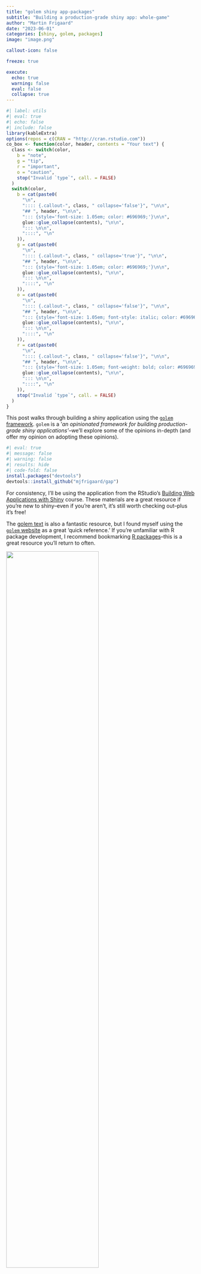 ```yaml
---
title: "golem shiny app-packages"
subtitle: "Building a production-grade shiny app: whole-game"
author: "Martin Frigaard"
date: "2023-06-01"
categories: [shiny, golem, packages]
image: "image.png"

callout-icon: false

freeze: true

execute:
  echo: true
  warning: false
  eval: false
  collapse: true
---
```


```r
#| label: utils
#| eval: true 
#| echo: false 
#| include: false
library(kableExtra)
options(repos = c(CRAN = "http://cran.rstudio.com"))
co_box <- function(color, header, contents = "Your text") {
  class <- switch(color,
    b = "note",
    g = "tip",
    r = "important",
    o = "caution",
    stop("Invalid `type`", call. = FALSE)
  )
  switch(color,
    b = cat(paste0(
      "\n",
      ":::: {.callout-", class, " collapse='false'}", "\n\n",
      "## ", header, "\n\n",
      "::: {style='font-size: 1.05em; color: #696969;'}\n\n",
      glue::glue_collapse(contents), "\n\n",
      "::: \n\n",
      "::::", "\n"
    )),
    g = cat(paste0(
      "\n",
      ":::: {.callout-", class, " collapse='true'}", "\n\n",
      "## ", header, "\n\n",
      "::: {style='font-size: 1.05em; color: #696969;'}\n\n",
      glue::glue_collapse(contents), "\n\n",
      "::: \n\n",
      "::::", "\n"
    )),
    o = cat(paste0(
      "\n",
      ":::: {.callout-", class, " collapse='false'}", "\n\n",
      "## ", header, "\n\n",
      "::: {style='font-size: 1.05em; font-style: italic; color: #696969;'}\n\n",
      glue::glue_collapse(contents), "\n\n",
      "::: \n\n",
      "::::", "\n"
    )),
    r = cat(paste0(
      "\n",
      ":::: {.callout-", class, " collapse='false'}", "\n\n",
      "## ", header, "\n\n",
      "::: {style='font-size: 1.05em; font-weight: bold; color: #696969;'}\n\n",
      glue::glue_collapse(contents), "\n\n",
      "::: \n\n",
      "::::", "\n"
    )),
    stop("Invalid `type`", call. = FALSE)
  )
}
```


This post walks through building a shiny application using the  [`golem` framework](https://thinkr-open.github.io/golem/). `golem` is a '*an opinionated framework for building production-grade shiny applications'*--we'll explore some of the opinions in-depth (and offer my opinion on adopting these opinions).

```r
#| eval: true 
#| message: false 
#| warning: false 
#| results: hide
#| code-fold: false
install.packages("devtools")
devtools::install_github("mjfrigaard/gap")
```

For consistency, I'll be using the application from the RStudio's [Building Web Applications with Shiny](https://rstudio-education.github.io/shiny-course/) course. These materials are a great resource if you're new to shiny--even if you're aren't, it's still worth checking out--plus it's free!

The [golem text](https://engineering-shiny.org/) is also a fantastic resource, but I found myself using the [`golem` website](https://thinkr-open.github.io/golem/) as a great 'quick reference.' If you're unfamiliar with R package development, I recommend bookmarking [R packages](https://r-pkgs.org/)--this is a great resource you'll return to often. 

::: {.column-margin}
![](image.png){width=70%}
:::

## Outline

I've organized the app-package development process into three areas: **Start**, **Build**, and **Use**. 

  -   **Start** covers the required steps launch your `golem` project in the console and IDE, some standard R package files, and any additional setup considerations.

  -   **Build** covers the app-package development process, which includes writing and storing code, data, external resources (like CSS or JavaScript), testing, etc. 

  -   **Use** shows how to launch a `golem` application locally (i.e., within the RStudio (Posit) IDE), common workflow tips, and anything I found confusing while building the application.

## Start

<!-- ## [`gap`]{style="font-size: 1.55em"} -->

To create a new `golem` app from the console, enter the following:

```r
#| label: golem_console
#| eval: false
#| code-fold: false
install.packages("golem")
library(golem)
golem::create_golem(path = "gap")
```

If you're creating a `golem` app using the **New Project Wizard**, the following defaults are available:

::: {#fig-golem-setup .column}
![IDE wizard `golem` setup](golem-setup.png){width="80%" fig-align="center"}

Creating a new `golem` shiny app
:::

I recommend using `golem` comments (they're helpful and don't change how the application code runs). When the new project opens, the initial folder structure for your new `golem` application is below:

```bash
#| eval: false
#| label: golem_tree_initial
#| code-fold: show
#| code-summary: 'show/hide golem folder structure'
app-name/
  ├── DESCRIPTION
  ├── NAMESPACE
  ├── R
  │   ├── app_config.R
  │   ├── app_server.R
  │   ├── app_ui.R
  │   └── run_app.R
  ├── dev
  │   ├── 01_start.R
  │   ├── 02_dev.R
  │   ├── 03_deploy.R
  │   └── run_dev.R
  ├── [app-name].Rproj
  ├── inst
  │   ├── app
  │   │   └── www
  │   │       └── favicon.ico
  │   └── golem-config.yml
  └── man
      └── run_app.Rd
  
  7 directories, 14 files
```

### [`dev/`]{style="font-size: 1.20em"} scripts

New `golem` apps automatically open the `01_start.R` script. This is the first of three developments scripts in the `dev/` folder: 

![golem `dev/` scripts](gap_dev_scripts.png){fig-align="center" width="55%"}


The `dev/` folder initially contains three .R scripts which serve as a 'guided tour' of `golem` framework (`01_start.R`, `02_dev.R`, and `03_deploy.R`). The `run_dev.R` is for running a development version of your app (more on this later).

```r
#| label: goelm_pkg_dev
#| eval: true
#| echo: false
#| results: asis
co_box(color = "g", "`golem` development scripts", contents = "
If you're familiar with R application development, you should recognize most of the items in the `dev/` scripts. I recommend going through these scripts even if you're an experienced R package developer--you can think of these as a 'shiny app-package development checklist.'
  ")
```

### [`Fill the DESCRIPTION`]{style="font-size: 1.20em"}

There are three files in a new golem app-package--`NAMESPACE`, `DESCRIPTION`, and `[app name].Rproj`. `dev/01_start.R` starts by building the  `DESCRIPTION` file with [`golem::fill_desc()`](https://thinkr-open.github.io/golem/reference/fill_desc.html)

::: {.column-margin}
![golem `DESCRIPTION`](gap_desc.png){width="70%"}


:::

`fill_desc()` is from the [`desc` package](https://r-lib.github.io/desc/), and the sections are entered in a `key = "value"` format

-   Example `DESCRIPTION` file contents:

    ```r
    #| echo: true
    #| code-fold: false
    #| eval: false
    golem::fill_desc(
      pkg_name = "gap",
      pkg_title = "An example goelm app",
      pkg_description = "A working example of the golem package.",
      author_first_name = "Martin",
      author_last_name = "Frigaard",
      author_email = "mjfrigaard@pm.me",
      repo_url = NULL # The URL of the GitHub Repo (optional)
    )
    ```
    
    ```bash
    #| eval: false
    #| echo: true
    #| code-fold: true
    #| code-summary: 'show/hide output from golem::fill_desc()'
    ✔ Setting `golem_version` to 0.0.0.9000
    ✔ Setting `golem_name` to gap
    ✔ DESCRIPTION file modified
    ```

    
```r
#| label: golem_amending_desc
#| eval: true
#| echo: false
#| results: asis
co_box(color = "g", "*Amending the `DESCRIPTION`", contents = "
In `dev/02_dev.R`, the `attachment::att_amend_desc()` will '*Amend `DESCRIPTION` with dependencies read from package code parsing*'. If `attachment` is not installed, use  `install.package('attachment')`
  ")
```

### [`Set {golem} options`]{style="font-size: 1.20em"}

::: {.column-margin}
![golem config file](golem_config_yml.png){width="100%"}

:::

The `golem::set_golem_options()` wraps a collection of `golem`'s 'opinionated' application development and configuration options. 

```r
#| eval: false
#| echo: true
#| code-fold: false
golem::set_golem_options()
```

```bash
#| eval: false
#| echo: true 
#| code-fold: true
#| code-summary: 'show/hide output from golem::set_golem_optionss()'
── Setting {golem} options in `golem-config.yml` ────────────────────────────────────────────────────────────────────
✔ Setting `golem_name` to gap
✔ Setting `golem_wd` to golem::pkg_path()
You can change golem working directory with set_golem_wd('path/to/wd')
✔ Setting `golem_version` to 0.0.0.9000
✔ Setting `app_prod` to FALSE
── Setting {usethis} project as `golem_wd` ──────────────────────────────────────────────────────────────────────────
✔ Setting active project to '/projects/dev/gap'
```

`set_golem_options()` is a wrapper for a collection of `golem` option functions (I've included each function and a brief description of their behavior below):

```r
#| eval: false
#| echo: true
#| code-fold: show  
#| code-summary: 'show/hide golem options'
golem::set_golem_options(
  golem_name = golem::pkg_name(), # name of the app-package in DESCRIPTION
  golem_version = golem::pkg_version(), # version in DESCRIPTION
  golem_wd = golem::pkg_path(), # package root when starting a golem
  app_prod = FALSE, # production mode?
  talkative = TRUE, # Should the messages be printed to the console?
  config_file = golem::get_current_config(golem_wd) # golem-config.yml location
)
```

The new config file is located in the `inst/` folder.

<!--

    ```bash
    #| eval: false
    #| echo: true
    inst
    ├── app
    │   └── www
    │       └── favicon.ico
    └── golem-config.yml
    
    3 directories, 2 files
    ```
    
-->

```r
#| label: set_golem_options
#| eval: true
#| echo: false
#| results: asis
co_box(color = "g", "`golem` options", contents = "
To fully understand the `golem` framework, I recommended running this function. The great thing about `golem`'s options is you don't have to adopt all of them to have a production-quality app!
  ")
```

### [`Install` `required` `dev` `dependencies`]{style="font-size: 1.20em"}

The `golem::install_dev_deps()` function makes sure the following packages are installed (I've grouped them into categories): 


::: {layout-ncol=2}
##### Development 

-   [`devtools`](https://devtools.r-lib.org/) (loading, documenting, installing package)   
    -   [`pkgload`](https://pkgload.r-lib.org/) (i.e., `devtools::load_all()`)

-   [`usethis`](https://usethis.r-lib.org/) (create package files)

-   [`roxygen2`](https://roxygen2.r-lib.org/) (document package functions and objects)

-   [`pkgbuild`](https://pkgbuild.r-lib.org/) (create a `.tar.gz` file)

##### Documentation & testing

-   [`attachment`](https://thinkr-open.github.io/attachment/) (deal with package dependencies)

-   [`desc`](https://desc.r-lib.org/) (Parse `DESCRIPTION` files)

-   [`testthat`](https://testthat.r-lib.org/) (unit testing your code)

:::

::: {layout-ncol=3}
##### Internals

-   [`rstudioapi`](https://rstudio.github.io/rstudioapi/)  (interacting with RStudio IDE)

-   [`processx`](https://processx.r-lib.org/) (execute and control subprocesses from R)

##### Files & paths  

-   [`here`](https://here.r-lib.org/)  (file/folder path management)

-   [`fs`](https://fs.r-lib.org/)  (file/folder path management)

##### Deploy

-   [`dockerfiler`](https://github.com/ThinkR-open/dockerfiler) (deploying apps with docker) 

-   [`rsconnect`](https://rstudio.github.io/rsconnect/) (deploy shiny apps with RSConnect) 

:::

```r
#| eval: false
#| echo: true
#| code-fold: false
golem::install_dev_deps()
```

Below is an example with `dockerfiler`:

```bash
#| eval: false
#| echo: true 
#| code-fold: true
#| code-summary: 'show/hide output from golem::install_dev_deps()'
ℹ The package "dockerfiler" is required.
✖ Would you like to install it?

1: Yes
2: No

Selection: 1
✔ Updated metadata database: 5.32 MB in 12 files.                         
✔ Updating metadata database ... done                                     
                                                                            
→ Will install 1 package.
→ Will download 1 CRAN package (104.29 kB).
+ dockerfiler   0.2.1  ⬇ (104.29 kB)
ℹ Getting 1 pkg (104.29 kB)
✔ Got dockerfiler 0.2.1 (x86_64-apple-darwin17.0) (104.29 kB)             
✔ Downloaded 1 package (104.29 kB)in 1.1s                                 
✔ Installed dockerfiler 0.2.1  (54ms)                                    
✔ 1 pkg + 40 deps: kept 40, added 1, dld 1 (104.29 kB) [20.2s]  
```

```r
#| label: set_golem_devops
#| eval: true
#| echo: false
#| results: asis
co_box(color = "g", "Using `golem` devops", contents = "
I recommend using `golem`'s options here--it's efficient and let's you know if a particular package isn't installed: 
  ")
```

### [`Create Common Files`]{style="font-size: 1.20em"}

The 'Create Common Files' section of `dev/01_start.R` contains many of the functions and files covered in the ['Whole Game' section of R packages](https://r-pkgs.org/whole-game.html):

-   **LICENSE**

    ```r
    #| eval: false
    #| echo: true 
    #| code-fold: false
    usethis::use_mit_license("Golem User")
    ```
  
    ```bash
    #| eval: false
    #| echo: true 
    #| code-fold: false
    ✔ Adding 'MIT + file LICENSE' to License
    ✔ Writing 'LICENSE'
    ✔ Writing 'LICENSE.md'
    ✔ Adding '^LICENSE\\.md$' to '.Rbuildignore'
    ```
  
::: {.column-margin}
![golem `LICENSE` file](gap_license.png){width="100%" fig-align="left"}

:::

<!--  -->

-   **README.Rmd**

    ```r
    #| eval: false
    #| echo: true 
    #| code-fold: false
    usethis::use_readme_rmd()
    ```
  
    ```bash
    #| eval: false
    #| echo: true 
    #| code-fold: false
    ✔ Writing 'README.Rmd'
    ✔ Adding '^README\\.Rmd$' to '.Rbuildignore'
    • Update 'README.Rmd' to include installation instructions.
    ```
    
    - The **README.md** is built with `devtools::build_readme()`
    
        ```r
        devtools::build_readme()
        ```
        
        ```bash
        ℹ Installing gap in temporary library
        ℹ Building /projects/dev/gap/README.Rmd
        ```
    
::: {.column-margin}

![golem README.Rmd file](gap_readme.png){width="100%" fig-align="left"}

:::
  
-   **CODE_OF_CONDUCT.md**

    ```r
    #| eval: false
    #| echo: true 
    #| code-fold: false
    usethis::use_code_of_conduct()
    ```
  
    ```bash
    #| eval: false
    #| echo: true 
    #| code-fold: false
    ✔ Writing 'CODE_OF_CONDUCT.md'
    ✔ Adding '^CODE_OF_CONDUCT\\.md$' to '.Rbuildignore'
    • You may also want to describe the code of conduct in your README:
      ## Code of Conduct
      
    Please note that the gap project is released with a [Contributor Code of
        Conduct](https://contributor-covenant.org/version/2/1/CODE_OF_CONDUCT.html).
    By contributing to this project, you agree to abide by its terms.
      [Copied to clipboard]
    ```
    
    - Paste of the code of conduct in the **README.md** is rebuild with `devtools::build_readme()`
    
        ```r
        devtools::build_readme()
        ```
        
        ```bash
        ℹ Installing gap in temporary library
        ℹ Building /projects/dev/gap/README.Rmd
        ```
        
::: {.column-margin}
![golem code of conduct file](gap_code_of_conduct.png){width="100%" fig-align="left"}

:::
  
-   **Lifecycle badge**

    ```r
    #| eval: false
    #| echo: true 
    #| code-fold: false
    usethis::use_lifecycle_badge("Experimental")
    ```
  
    ```bash
    #| eval: false
    #| echo: true 
    #| code-fold: false
    ✔ Adding Lifecycle: experimental badge to 'README.Rmd'
    • Re-knit 'README.Rmd' with `devtools::build_readme()`
    ```
    
    - Rebuild the **README.md** with `devtools::build_readme()`
    
        ``` r
        usethis::use_lifecycle_badge("Experimental")
        ```
    
        ```bash
        ℹ Installing gap in temporary library
        ℹ Building /projects/dev/gap/README.Rmd
        ```
        

::: {.column-margin}
![`golem` lifecycle badge](lifecycle_exp.png){width="100%"  fig-align="left"}

:::
  
-   **NEWS.md**

    ```r
    #| eval: false
    #| echo: true 
    #| code-fold: false
    usethis::use_news_md(open = FALSE)
    ```
  
    ```bash
    #| eval: false
    #| echo: true 
    #| code-fold: false
    ✔ Writing 'NEWS.md'
    ```
    
::: {.column-margin}
![golem `NEWS.md` file](gap_news.png){width="70%"  fig-align="left"}

:::
  
-   **Git**: `usethis::use_git()` will ask if you'd like to commit the files in your golem app to a repo of the same name:

    ```r
    #| eval: false
    #| echo: true 
    #| code-fold: false
    usethis::use_git()
    ```
  
    ```bash
    #| eval: false
    #| echo: true 
    #| code-fold: false
    ✔ Setting active project to '/projects/dev/gap'
    ✔ Initialising Git repo
    ✔ Adding '.Rproj.user', '.Rhistory', '.Rdata', '.httr-oauth',
      '.DS_Store', '.quarto' to '.gitignore'
    There are 16 uncommitted files:
    * '.gitignore'
    * '.here'
    * '.Rbuildignore'
    * 'CODE_OF_CONDUCT.md'
    * 'DESCRIPTION'
    * 'dev/'
    * 'gap.Rproj'
    * 'inst/'
    * 'LICENSE'
    * 'LICENSE.md'
    * ...
    Is it ok to commit them?
    
    1: Definitely
    2: Negative
    3: Not now
    
    Selection: 1
    ```
    
    -   To initialize the Git pane, you'll need to restart RStudio (in the next dialogue)
    
        ```bash
        ✔ Adding files
        ✔ Making a commit with message 'Initial commit'
        • A restart of RStudio is required to activate the Git pane
        Restart now?
        
        1: Absolutely
        2: Negative
        3: No
        Selection: 1
        ```

```r
#| label: usethis_golem_funs
#| eval: true
#| echo: false
#| results: asis
co_box(color = "g", "`golem`s common files", contents = "
Each of these files are important for an R package, so having them consolidated in `01_start.R` makes it easier to get up and running quickly. However, if you'd like to edit their contents before moving onto the next step (or you'd like information on a particular function/file), I recommend consulting [R packages](https://r-pkgs.org/whole-game.html) for this section
  ")
```

### [`Init` `Testing` `Infrastructure`]{style="font-size: 1.20em"}

`golem::use_recommended_tests()` with set up the `testthat` architecture for unit tests. 

```r
#| eval: false
#| echo: true
#| code-fold: false
golem::use_recommended_tests()
```

::: {.column-margin}
![golem test files](gap_tests.png){width="100%"}

:::

```bash
#| eval: false
#| echo: true 
#| code-fold: false
✔ Setting active project to '/projects/dev/gap'
✔ Adding 'testthat' to Suggests field in DESCRIPTION
✔ Adding '3' to Config/testthat/edition
✔ Creating 'tests/testthat/'
✔ Writing 'tests/testthat.R'
• Call `use_test()` to initialize a basic test file and open it for editing
```

It also adds a few words to the `WORDLIST` file in the `inst` folder:

```bash
#| eval: false
#| echo: true 
#| code-fold: false
✔ Adding 'spelling' to Suggests field in DESCRIPTION
✔ Adding 'en-US' to Language
The following words will be added to the wordlist:
 - Lifecycle
 - goelm
 - golem
Are you sure you want to update the wordlist?
1: Yes
2: No

Selection: 1
Added 3 and removed 0 words in /projects/dev/gap/inst/WORDLIST
Updated /projects/dev/gap/tests/spelling.R
• Run `devtools::check()` to trigger spell check
✔ Tests added
```


`golem::use_recommended_tests()` also provides some examples for testing the UI, server, and other `golem` functions:

```r
#| eval: false
#| echo: true 
#| code-fold: true
#| code-summary: 'show/hide unit tests in test-golem-recommended.R'
test_that("app ui", {
  ui <- app_ui()
  golem::expect_shinytaglist(ui)
  # Check that formals have not been removed
  fmls <- formals(app_ui)
  for (i in c("request")) {
    expect_true(i %in% names(fmls))
  }
})

test_that("app server", {
  server <- app_server
  expect_type(server, "closure")
  # Check that formals have not been removed
  fmls <- formals(app_server)
  for (i in c("input", "output", "session")) {
    expect_true(i %in% names(fmls))
  }
})

test_that(
  "app_sys works",
  {
    expect_true(
      app_sys("golem-config.yml") != ""
    )
  }
)

test_that(
  "golem-config works",
  {
    config_file <- app_sys("golem-config.yml")
    skip_if(config_file == "")

    expect_true(
      get_golem_config(
        "app_prod",
        config = "production",
        file = config_file
      )
    )
    expect_false(
      get_golem_config(
        "app_prod",
        config = "dev",
        file = config_file
      )
    )
  }
)

# Configure this test to fit your need.
# testServer() function makes it possible to test code in server functions and modules, without needing to run the full Shiny application
testServer(app_server, {

  # Set and test an input
  session$setInputs(x = 2)
  expect_equal(input$x, 2)

  # Example of tests you can do on the server:
  # - Checking reactiveValues
  # expect_equal(r$lg, 'EN')
  # - Checking output
  # expect_equal(output$txt, "Text")
})

# Configure this test to fit your need
test_that(
  "app launches",
  {
    golem::expect_running(sleep = 5)
  }
)
```

These tests pass right out of the box, and they give a little 'sneak preview' of  how the `golem` framework works. 

```bash
#| eval: false
#| echo: true 
#| code-fold: show
#| code-summary: 'show/hide results from unit tests in test-golem-recommended.R'
==> Testing R file using 'testthat'

ℹ Loading gap
[ FAIL 0 | WARN 0 | SKIP 0 | PASS 9 ]
Loading required package: shiny
[ FAIL 0 | WARN 0 | SKIP 1 | PASS 10 ]

── Skipped tests (1) ─────────
• interactive() is not TRUE
  (1):
  test-golem-recommended.R:72:5


Test complete
```


```r
#| label: golem_tests
#| eval: true
#| echo: false
#| results: asis
co_box(color = "g", "`golem` recommended tests", contents = "
I love this feature of golem apps! in a single function I have the folders required for unit testing, words added to the WORDLIST (which I almost never remember to do), and an example test with shiny's [`testServer()`](https://shiny.posit.co/r/reference/shiny/1.7.0/testserver) function. 
  ")
```




### [`Favicon`]{style="font-size: 1.20em"}

A [favicon](https://en.wikipedia.org/wiki/Favicon) is a the little image that shows up on your browser tab or address bar. `golem` has a default favicon in the `inst/app/` folder: 

::: {.column-margin}

![golem favicon file](favicon.ico){width="10%"}

:::

```bash
#| eval: false
#| echo: true
#| code-fold: false
inst/
  └── app
       └── www
            └── favicon.ico


3 directories, 1 file
```

The `inst/` folder serves a specific purpose in golem apps (and R packages), which I'll cover more below. For our purpose, the  `golem::use_favicon()` function can use the existing image:

```r
#| eval: false
#| echo: true
#| code-fold: false
golem::use_favicon(path = "inst/app/www/favicon.ico")
```

The output introduces another common `golem` function: `golem_add_external_resources()`

```bash
#| eval: false
#| echo: true
#| code-fold: false
✔ favicon.ico created at 
/projects/gap/inst/app/www/favicon.ico
Favicon is automatically linked in app_ui via `golem_add_external_resources()`
```

This function is used to add external resources to your application (and will come up often during development). 


### [`Add helper functions`]{style="font-size: 1.20em"}

Most applications will have two types of code--`shiny` functions for running your application (app functions), and functions that do everything else (or utility functions). The `golem` further distinguished utility functions into two types: *"small functions that are reused throughout the app"* (with a `utils_` prefix), and *"larger functions, which are more central to the application"* (with a `fct_` prefix). 

These descriptions [from the text](https://engineering-shiny.org/build-app-golem.html?functions#submodules-and-utility-functions) are helpful for distinguishing between the two:

> **`utils_` functions:** "*...the `hexmake` app has two of these files, `R/utils_ui.R` and `R/utils_server.R`, in which you will find small functions that are reused throughout the app.*"

> **`fct_` functions:**  "*...in `hexmake`, you will find `R/fct_mongo.R`, which is used to handle all the things related to connecting and interacting with the Mongodb database.*"

#### [`use_utils_ui()`]{style="font-size: 1.15em"}

The `golem::use_utils_ui()` function will add a collection of utility functions for the UI. Including `with_test = TRUE` will add a test for these functions.  

::: {.column-margin}
![golem UI utility functions & tests](use_utils_ui.png){width="90%"}

:::

```r
#| eval: false
#| echo: true
#| code-fold: false
golem::use_utils_ui(with_test = TRUE)
```

```bash
#| eval: false
#| echo: true
#| code-fold: false
✔ File created at /projects/gap/R/golem_utils_ui.R
✔ Utils UI added
✔ File created at /projects/gap/tests/testthat/test-golem_utils_ui.R
✔ Tests on utils_server added
```


#### [`use_utils_server()`]{style="font-size: 1.15em"}

`golem` also includes a set of functions for the application server (or server modules), `golem::use_utils_server()`. The `with_test = TRUE` will also add a test to the `tests/testthat/` folder:

```r
#| eval: false
#| echo: true
#| code-fold: false
golem::use_utils_server(with_test = TRUE)
```

```bash
#| eval: false
#| echo: true
#| code-fold: false
✔ File created at /projects/gap/R/golem_utils_server.R
✔ Utils server added
✔ File created at /projects/gap/tests/testthat/test-golem_utils_server.R
✔ Tests on utils_server added
```

::: {.column-margin}
![golem server utility functions & tests](use_utils_server.png){width="90%"}

:::

```r
#| label: golem_utility_functions
#| eval: true
#| echo: false
#| results: asis
co_box(color = "g", "`golem` utility functions", contents = "
I consider these functions optional, but the examples in each file have a broad enough application that you'll probably discover something helpful for your `golem` application. The `with_test` argument also provides more examples of unit tests for your application functions, so you're likely to find something useful! 
  ")
```

This is the final function in the `dev/01_start.R` file. In the next `golem` dev script (`dev/02_dev.R`), I'll cover development of your `golem` application. 

## Build


The `dev/02_dev.R` file is appropriately titled, '`Engineering`', and unlike the functions in the first script, these functions will be used repeatedly for creating files in the `R/` and `inst/` folders.

### App files

Let's start by examining the [contents of the `R/` folder](https://engineering-shiny.org/golem.html#r) in our new `golem` application:

::: {.column-margin}
![golem application files](app_files.png){width="90%"}

:::

```bash
#| eval: false 
#| echo: true 
#| code-fold: false
R/
├── app_config.R
├── app_server.R
├── app_ui.R
└── run_app.R

1 directory, 4 files
```
    
`golem` applications structure shiny apps into three files: `R/app_ui.R`, `R/app_server.R`, and `R/run_app.R`.

-   The `R/app_ui.R` and `R/app_server.R` scripts are `golem`'s version of `ui.R` and `server.R`

-   `R/run_app.R` is a standalone app function, and 

-   `R/app_config.R` is used to set/get `golem` configuration settings (which we will cover more below).  

#### [`app_ui.R`]{style="font-size: 1.30em"}

`app_ui.R` wraps the UI functions in `shiny::tagList()` (you'll see this function in shiny UI module functions, too).

```r
#| eval: false
#| code-fold: show
#| code-summary: 'show/hide app_ui()'
app_ui <- function(request) {
  tagList(
    # Leave this function for adding external resources
    golem_add_external_resources(),
    # Your application UI logic
    fluidPage(
      h1("gap")
    )
  )
}
```

`app_ui()` also contains a call to `golem_add_external_resources()`, which we used above to add the favicon image.  

```r
#| eval: false
#| code-fold: show
#| code-summary: 'show/hide golem_add_external_resources()'
golem_add_external_resources <- function() {
  add_resource_path(
    "www",
    app_sys("app/www")
  )

  tags$head(
    favicon(),
    bundle_resources(
      path = app_sys("app/www"),
      app_title = "gap"
    )
    # Add here other external resources
    # for example, you can add shinyalert::useShinyalert()
  )
}
```

#### [`app_server.R`]{style="font-size: 1.30em"}

The contents of `app_server.R` file looks similar to a standard shiny server function: 

```r
#| code-fold: show
#| code-summary: 'show/hide app_server()'
app_server <- function(input, output, session) {
  # Your application server logic
}
```

#### [`app_config.R`]{style="font-size: 1.30em"}

The `app_config.R` file contains the "*internal mechanics for `golem`, notably for referring to values in the `inst/` folder, and to get values from the `config` file in the `inst/` folder*". Two functions drive the internal mechanics of your `golem` app: `app_sys()` and  `get_golem_config()`

-   `app_sys()` is a wrapper around the `system.file()` function, and it's used to *"quickly refer to the files inside the `inst/` folder"*

```r
#| code-fold: show
#| code-summary: 'show/hide app_sys()'
app_sys <- function(...) {
  system.file(..., package = "gap")
}
```

-   `get_golem_config()` is where you'll set `golem` configuration options (covered [here in the text](https://engineering-shiny.org/golem.html#manipulating-golem-config.yml)).

```r
#| code-fold: show
#| code-summary: 'show/hide get_golem_config()'
get_golem_config <- function(
  value,
  config = Sys.getenv(
    "GOLEM_CONFIG_ACTIVE",
    Sys.getenv(
      "R_CONFIG_ACTIVE",
      "default"
    )
  ),
  use_parent = TRUE,
  # Modify this if your config file is somewhere else
  file = app_sys("golem-config.yml")
) {
  config::get(
    value = value,
    config = config,
    file = file,
    use_parent = use_parent
  )
}
```

`get_golem_config()` reads the `inst/golem-config.yml` configuration file:

```bash
#| eval: false
#| code-fold: false
default:
  golem_name: gap
  golem_version: 0.0.0.9000
  app_prod: no
production:
  app_prod: yes
dev:
  golem_wd: !expr here::here()
```
    
[`golem-config.yml`](https://engineering-shiny.org/golem.html#manipulating-golem-config.yml) gives me access to the app version, name, and (development) working directory. This file is designed to add "*production-only elements*" and be "*shareable across `golem` projects*"

#### [`run_app.R`]{style="font-size: 1.30em"}
    
`run_app.R` is the exported function I'll use to run my `golem` app after loading/documenting/installing the package: 

```r
#| eval: false
#| code-fold: false
devtools::load_all(".")
```

```bash
#| eval: false
#| code-fold: false
ℹ Loading gap
```

```r
#| eval: false
#| code-fold: false
devtools::document()
```

```bash
#| eval: false
#| code-fold: false
ℹ Updating gap documentation
ℹ Loading gap

Restarting R session...
```

```r
#| eval: false
#| code-fold: false
library(gap)
gap::run_app()
```


```r
#| label: golem_R_functions
#| eval: true
#| echo: false
#| results: asis
co_box(color = "g", "`golem` app functions", contents = "
The great thing about `golem` applications is that despite having a somewhat overwhelming amount of code and options, most of these can be ignored until you need to use them. `R/app_config.R` is a great example of this. The `get_golem_config()` function is a powerful tool for deploying apps in production, but you can get started developing your application without diving into the details. 
  ")
```



<!--
 

### [`golem`]{style="font-size: 1.30em"} helper functions

### [`golem`]{style="font-size: 1.30em"} external resources

### [`golem`]{style="font-size: 1.30em"} internal datasets

### [`golem`]{style="font-size: 1.30em"} tests 

### [`golem`]{style="font-size: 1.30em"} documentation 

### [`golem`]{style="font-size: 1.30em"} code coverage

-->
    
### [`Dependencies`]{style="font-size: 1.20em"}

Dependency management is a necessary evil of package development. `shiny` has a large ecosystem of user-written add-on packages. To use the code from add-on packages in our application, we need a way to keep track of which function belongs to which package. 

::: {.column-margin}
![golem app dependencies](dependencies.png){width="100%"}

:::


**The `DESCRIPTION` file manages package-level dependencies.** The `Imports` field in the `DESCRIPTION` file specifies packages that my package uses, so the functions from these packages will be available for my package, but not for users (unless they use the `::` operator or load the package themselves).

**The `NAMESPACE` file manages function-level access.** The `NAMESPACE` file manages the functions that are *exported* from my package (i.e., functions available to users who install my package), and the functions my package *imports* from other packages.

The `golem` text describes the difference between these files in the following way, 

> "*The `DESCRIPTION` file dictates which packages have to be installed **when your application is installed***"
> 
> "*The `NAMESPACE` file describes how your app interacts with the R session at run time, i.e. **when your application is launched***"


The [`attachment` package](https://thinkr-open.github.io/attachment/) makes it easier to manage the dependencies in your `golem` application. It does this by looking through the files in your package to make sure everything is properly documented in the `NAMESPACE` and `DESCRIPTION` file (note that [these two files are not equivalent or connected](https://r-pkgs.org/dependencies-in-practice.html#confusion-about-imports)).

The `att_amend_desc()` function removes a lot of the tedium involved in dependency management:  

```r
#| eval: false
#| code-fold: false
attachment::att_amend_desc()
```

This function adds the appropriate parameters to `golem-config.yml` and sets up function documentation in the `DESCRIPTION` file

```bash
#| eval: false
#| code-fold: false
Saving attachment parameters to yaml config file
Updating [app-name] documentation
Setting `RoxygenNote` to "7.2.3"
```

It loads the contents of our package (i.e. `devtools::load_all()`) and writes the `NAMESPACE` file

```bash
#| eval: false
#| code-fold: false
ℹ Loading [app-name]
Writing NAMESPACE
```

It also writes the help files in the `man/` folder.

```bash
#| eval: false
#| code-fold: false
Writing run_app.Rd
```

```r
#| label: golem_depends
#| eval: true
#| echo: false
#| results: asis
co_box(color = "g", "`golem` app dependencies", contents = "
Managing the dependencies in your app is an essential part of getting your application to deploy in a production environment, and this is a very helpful addition to your package development workflow (whether you're building an app package or standard R package).  
  ")
```

### [`Add modules`]{style="font-size: 1.20em"} 

`golem` has functions for quickly creating modules and utility/helper functions in the `R/` folder. 

#### [`add_module()`]{style="font-size: 1.15em"} 

```r
#| eval: false
#| code-fold: false
golem::add_module(name = "name_of_module1", with_test = TRUE) 
golem::add_module(name = "name_of_module2", with_test = TRUE) 
```

### [`Add helper functions`]{style="font-size: 1.20em"} 

golem apps differentiates two types of helper functions: `uils_` and `fct_`. 

#### [`add_utils()`]{style="font-size: 1.10em"} 

> **`uils_` functions:** "*small functions that might be used several times in the application*" ... "*more 'topic centered', in the sense that they gather functions that relate to a specific feature of the application(+*"

```r
#| eval: false
#| code-fold: false
golem::add_utils("helpers", with_test = TRUE)
```

#### [`add_fct()`]{style="font-size: 1.10em"} 

> **`fct_` functions:** "*larger functions that are more central to the application*" ... "*more used as a place to put miscellaneous functions*"



```r
#| eval: false
#| code-fold: false
golem::add_fct("helpers", with_test = TRUE)
```
    
`with_test = TRUE` ensures these functions will also create test files in `tests/`
    
### [`External resources`]{style="font-size: 1.20em"}

`dev/02_dev.R` includes `golem` wrappers for including CSS, JavaScript, and SASS files to the `inst/app/www/` folder:

#### JavaScript files 

You can add JavaScript to your application using the [`golem::add_js_file("script")`](https://thinkr-open.github.io/golem/reference/add_files.html) and [`golem::add_js_handler("handlers")`](https://thinkr-open.github.io/golem/reference/add_files.html) functions. 

The golem text has an entire chapter dedicated to JavaScript which is worth reading (and I'll demonstrate an example with these functions below).

#### App styling 

You can add CSS or SASS styling to your application using the [`golem::add_css_file("custom")`](https://thinkr-open.github.io/golem/reference/add_files.html) and  [`golem::add_sass_file("custom")`](https://thinkr-open.github.io/golem/reference/add_files.html) functions, too.

### [`Add internal datasets`]{style="font-size: 1.10em"}

If you application uses data, you can add it to your application with the `usethis` functions (`use_data_raw()` or `use_data()`). I recommend reading the [data section](https://r-pkgs.org/data.html) of R packages (and [this section](https://r-pkgs.org/misc.html#sec-misc-inst) on adding data to `inst/extdata`).

#### [`use_data_raw()`]{style="font-size: 1.10em"}

The `data-raw/` folder is for *'data-creating script'* that was used to create the version of the data in your app-package. Newly created `.R` scripts in `use_data_raw()` will have a call to `use_data()`.

#### [`use_data()`]{style="font-size: 1.10em"}

The `data/` folder stores the data files created from the scripts in `data-raw/` (and any other data you need in your app-package). 

> "*store R objects and make them available to the user...in `data/`*"

#### [`inst/extdata`]{style="font-size: 1.10em"}

Any other data you'd like to make available to users of your package should be stored in `inst/extdata/`

> "*store data in some raw, non-R-specific form and make it available to the user...in `inst/extdata/`*"

### [`Tests`]{style="font-size: 1.20em"}

The `tests/` folder was created in `dev/01_start.R` with [`golem::use_recommended_tests()`](https://thinkr-open.github.io/golem/reference/use_recommended.html), which is a wrapper around `usethis::use_testthat()`

In `dev/02_dev.R`, the  [`golem::add_module()`](https://thinkr-open.github.io/golem/reference/add_module.html) and [`golem::add_utils()`/`golem::add_fct()`](https://thinkr-open.github.io/golem/reference/utils_files.html) functions also include a `with_test = TRUE` argument, which creates a test file in the `tests/` folder.

### [`Documentation`]{style="font-size: 1.20em"}

R package vignettes contain high-level, user-friendly explanations of the package. These R Markdown files includes narrative text and code that describe purpose, functions, data, and other contents of the package. 

For `shiny` app-packages, the following types of documentation might be included in the vignettes:

:::: {layout-ncol=2}

### 

:::{style="font-size: 0.85em"}

1. Introduction to the package   

2. Installation guide

3. Usage examples

4. Description of the application and modules

5. Application workflow

6. Data preparation

:::

### 

:::{style="font-size: 0.85em"}

7. Troubleshooting

8. FAQs

9. Advanced usage

10. Details on functions and datasets

11. References and Contact information

:::

::::

To create a new vignette, run `usethis::use_vignette("NAME OF VIGNETTE")`:

```r
#| eval: false
#| code-fold: false
usethis::use_vignette("gap")
```

```bash
#| eval: false
#| code-fold: false
✔ Setting active project to '/Users/mjfrigaard/projects/dev/gap'
✔ Adding 'knitr' to Suggests field in DESCRIPTION
✔ Adding 'rmarkdown' to Suggests field in DESCRIPTION
✔ Adding 'knitr' to VignetteBuilder
✔ Adding 'inst/doc' to '.gitignore'
✔ Creating 'vignettes/'
✔ Adding '*.html', '*.R' to 'vignettes/.gitignore'
✔ Writing 'vignettes/gap.Rmd'
• Modify 'vignettes/gap.Rmd'
```

The vignette file opens with the title matching the argument passed to `use_vignette()`. You can build the vignettes in your package using:


```r
#| eval: false
#| code-fold: false
devtools::build_vignettes()
```


```r
#| label: golem_R_documentation
#| eval: true
#| echo: false
#| results: asis
co_box(color = "g", "`golem` package vignettes", contents = "
As described in ['Rmd, Vignettes, and documentation first'](https://engineering-shiny.org/building-ispum-app.html#rmd-vignettes-and-documentation-first), R markdown vignettes are a perfect sandbox for building and testing shiny apps. 
  
> 'the good news is that when checking a package, i.e. when running `check()` from `devtools` (Wickham, Hester, and Chang 2020) or `R CMD check`, the Vignettes are going to be built, and the process will fail if at least one of the Vignettes fails to render. That way, you can use the documentation of the back-end as an extra tool for doing unit testing!'
> 
> 'One radical approach to the 'Rmd first' philosophy is to write everything in an Rmd from the very beginning of your project: write the function code, their roxygen tags, their tests, etc., then move everything to the correct spot in the package infrastructure once you are happy with everything. And of course, when you need to add another feature to your app, open a new markdown and start the process of development and documentation again'
  ")
```

### [`Code Coverage`]{style="font-size: 1.20em"}

Test code coverage measures the extent to which the test cases cover the possible execution paths in the package codebase--its a way to ensure that the tests are robust enough to verify that the code behaves as expected.

There are two functions/methods used to calculate code coverage in your application: `usethis::use_coverage()` and `covrpage::covrpage()`.

#### [`usethis::use_coverage()`]{style="font-size: 1.10em"}

`use_coverage()` is part of the `usethis` package and can be run interactively during development: 

```r
#| eval: false
#| code-fold: false
usethis::use_coverage()
```

```verbatim
#| eval: false
#| code-fold: false
✔ Setting active project to '/projects/pkgs/apps/gap'
```


#### [`covrpage::covrpage()`]{style="font-size: 1.10em"}

Install `covrpage` using the following: 

```r
#| eval: false
#| code-fold: false
# install.packages("remotes")
# remotes::install_github('yonicd/covrpage', 
#   force = TRUE, quiet = TRUE)
library(covrpage)
```

To use `covrpage`, run the following: 

```r
#| eval: false
#| code-fold: false
covrpage::covrpage()
```



### [`CI`]{style="font-size: 1.20em"}




## Use 

### Writing code

New modules and utility functions can be created with [`golem::add_module()`](https://thinkr-open.github.io/golem/reference/add_module.html) or [`golem::add_utils()`/`golem::add_fct()`](https://thinkr-open.github.io/golem/reference/file_creation.html)

-   These functions are added to the `R/` folder and include [`@noRd`](https://style.tidyverse.org/documentation.html#internal-functions) by default (which must be removed create the `.Rd` files in the `man/` folder)

    ::: {style="font-size: 0.80em;"}
    ```r
    #| label: template-modules
    #| code-fold: false
    # UI module template -------------------
    #' test UI Function
    #'
    #' @description A shiny Module.
    #'
    #' @param id,input,output,session Internal parameters for {shiny}.
    #'
    #' @noRd
    #'
    #' @importFrom shiny NS tagList
    # server module template ---------------
    #' test Server Functions
    #'
    #' @noRd
    ```
    :::

-   UI module functions end with a `_ui` suffix:

    ::: {style="font-size: 0.80em; ; color: #696969;"}
    *Click on Code to view code in `R/mod_plot.R`*
    :::

    ::: {style="font-size: 0.80em;"}
    ```r
    #| label: mod_plot-ui
    #| code-fold: false
    #' plot UI Function
    #'
    #' @param id
    #'
    #' @return shiny UI module
    #' @export mod_plot_ui
    #'
    #' @importFrom shiny NS tagList tags
    #' @importFrom shiny plotOutput verbatimTextOutput
    mod_plot_ui <- function(id) {
      ns <- shiny::NS(id)
      shiny::tagList(
        shiny::tags$br(),
        shiny::tags$blockquote(
          shiny::tags$em(
            shiny::tags$h6(
              "The code for this application comes from the ",
              shiny::tags$a("Building web applications with Shiny",
                href = "https://rstudio-education.github.io/shiny-course/"
              ),
              "tutorial"
            )
          )
        ),
        shiny::plotOutput(outputId = ns("scatterplot"))
      )
    }
    ```
    :::

-   Server module functions end with a `_server` suffix:

    ::: {style="font-size: 0.80em; ; color: #696969;"}
    *Click on Code to view code in `R/mod_plot.R`*
    :::

    ::: {style="font-size: 0.80em;"}
    ```r
    #| label: mod_plot-server
    #| code-fold: true
    #' plot Server Functions
    #'
    #' @param id module id
    #' @param var_inputs inputs from mod_var_input
    #'
    #' @return shiny server module
    #' @export mod_plot_server
    #'
    #' @importFrom shiny NS moduleServer reactive
    #' @importFrom tools toTitleCase
    #' @importFrom shiny renderPlot
    #' @importFrom stringr str_replace_all
    #' @importFrom ggplot2 labs theme_minimal theme
    mod_plot_server <- function(id, var_inputs) {
      shiny::moduleServer(id, function(input, output, session) {
        movies <- gap::movies

        inputs <- shiny::reactive({
          plot_title <- tools::toTitleCase(var_inputs$plot_title())
          list(
            x = var_inputs$x(),
            y = var_inputs$y(),
            z = var_inputs$z(),
            alpha = var_inputs$alpha(),
            size = var_inputs$size(),
            plot_title = plot_title
          )
        })

        output$scatterplot <- shiny::renderPlot({
          plot <- point_plot(
            df = movies,
            x_var = inputs()$x,
            y_var = inputs()$y,
            col_var = inputs()$z,
            alpha_var = inputs()$alpha,
            size_var = inputs()$size
          )
          plot +
            ggplot2::labs(
              title = inputs()$plot_title,
              x = stringr::str_replace_all(tools::toTitleCase(inputs()$x), "_", " "),
              y = stringr::str_replace_all(tools::toTitleCase(inputs()$y), "_", " ")
            ) +
            ggplot2::theme_minimal() +
            ggplot2::theme(legend.position = "bottom")
        })
      })
    }

    ## To be copied in the UI
    # mod_plot_ui("plot_1")

    ## To be copied in the server
    # mod_plot_server("plot_1")

    ```
    :::

    -   See all of the modules I use in this application [here on GitHub examples](https://github.com/mjfrigaard/shiny-app-setups/blob/main/gap/R)\
    
```r
#| label: co_box_module_names
#| eval: true 
#| results: asis
#| echo: false
co_box(color = "b", 
  header = "Module names", 
  contents = "Including `mod` in the name of module scripts and functions makes it easier to separate them from other functions in my package namespace, if I'm using tab-completion, or if I'm searching for a particular file using `Ctrl` + `.`:

::: {#fig-go-to .column}
![](go-to-file.png){height='90%' width='90%' fig-align='center'}

**Go to File/Function** in RStudio
:::"
)
```

-   Include tests for new modules and functions using the `with_test = TRUE` argument

    ::: {style="font-size: 0.80em;"}
    ```bash
    #| label: tests-modules
    #| code-fold: false
    tests/testthat/
                ├── _snaps
                ├── test-golem-recommended.R
                ├── test-golem_utils_server.R
                ├── test-golem_utils_ui.R
                ├── test-mod_plot.R
                ├── test-mod_plot_utils_server.R
                └── test-mod_var_input.R

    2 directories, 6 files
    ```
    :::





### Adding resources

-   To include other files (like images), add the image file to `inst/app/www/`, then add the `www/` to the path (see example UI code below)

    ::: {style="font-size: 0.80em;"}
    ```r
    #| label: add-external-img-golem
    #| code-fold: false
    # add icon
    shiny::tags$img(src = "www/shiny.png")
    ```
    :::
    
-   If I wanted to include images in their own folder (like `images/`), I can use `golem::addResourcePath()` to add the name of the sub-folder to `inst/app/`

    ::: {style="font-size: 0.80em;"}
    ```r
    #| label: addResourcePath-images
    #| code-fold: false
    # add icon
    golem::add_resource_path(
              prefix = 'images', 
              directoryPath = system.file('app/images', package = 'gap'))
    ```
    :::
    
-   Now I can add the image file to the `inst/app/www/images/` folder and include the following code in the UI: 

    ::: {style="font-size: 0.80em;"}
    ```r
    #| label: addResourcePath-images-ui
    #| code-fold: false
    # add icon
    shiny::tags$img(src = "www/images/golem-hex.png")
    ```
    :::

-   In `R/app_ui.R`, the `app_ui()` function contains the UI layout functions (`fluidPage()`, `sidebarLayout()`, etc.), and a call to `golem_add_external_resources()`:

    ::: {style="font-size: 0.80em; ; color: #696969;"}
    *Click on Code to view the updated `R/app_ui.R`*
    :::

    ::: {style="font-size: 0.80em;"}
    ```r
    #| label: app_ui-golem
    #| code-fold: show
    #' The application User-Interface
    #'
    #' @param request Internal parameter for `{shiny}`.
    #'     DO NOT REMOVE.
    #' @import shiny
    #' @noRd
    app_ui <- function(request) {
      shiny::tagList(
        # Leave this function for adding external resources
        golem_add_external_resources(),
        # Your application UI logic
        shiny::fluidPage(
          shiny::tags$h1("gap"),
          shiny::sidebarLayout(
            shiny::sidebarPanel(
              mod_var_input_ui("vars")
            ),
            shiny::mainPanel(
              # add shiny hex in www/
              shiny::tags$img(src = "www/shiny.png"),
              mod_plot_ui("plot"),
              # add golem hex (in www/images/)
              shiny::fluidRow(
                shiny::tags$em(shiny::tags$h4(
                  "Brought to you by: ",
                  shiny::tags$img(src = "www/images/golem-hex.png")
                ))
              )
            )
          )
        )
      )
    }
    ```
    :::
    
    ::: {style="font-size: 0.80em; ; color: #696969;"}
    *Click on Code to view `golem_add_external_resources()`*
    :::
    
    ::: {style="font-size: 0.80em;"}
    ```r
    #| label: golem_add_external_resources-golem
    #| code-fold: show
    # this is also included in the app_ui.R script
    golem_add_external_resources <- function() {
      add_resource_path(
        "www",
        app_sys("app/www")
      )
      tags$head(
        favicon(),
        bundle_resources(
          path = app_sys("app/www"),
          app_title = "gap"
        )
        # Add here other external resources
        # for example, you can add shinyalert::useShinyalert()
      )
    }
    ```
    :::
    
-   Now when I run `devtools::load_all()`, `devtools::document()`, install/restart, and load the package, I see the images properly rendered with the application:

### Deploy

-   The final step in the guided tour contains functions for deploying a new application to Posit Connect or Docker (it opens automatically after completing the `dev/02_dev.R`)

    ::: {style="font-size: 0.80em; ; color: #696969;"}
    *Click on Code to view code in `dev/03_deploy.R`*
    :::

    ::: {style="font-size: 0.80em;"}
    ```r
    #| label: 03_dev-dev
    #| code-fold: true
    ## Run checks ----
    ## Check the package before sending to prod
    devtools::check()
    rhub::check_for_cran()

    # Deploy

    ## Local, CRAN or Package Manager ----
    ## This will build a tar.gz that can be installed locally,
    ## sent to CRAN, or to a package manager
    devtools::build()

    ## RStudio ----
    ## If you want to deploy on RStudio related platforms
    golem::add_rstudioconnect_file()
    golem::add_shinyappsio_file()
    golem::add_shinyserver_file()

    ## Docker ----
    ## If you want to deploy via a generic Dockerfile
    golem::add_dockerfile_with_renv()

    ## If you want to deploy to ShinyProxy
    golem::add_dockerfile_with_renv_shinyproxy()
    ```
    :::

    -   RStudio (Posit) Connect
        -   [`golem::add_rstudioconnect_file()`](https://thinkr-open.github.io/golem/reference/rstudio_deploy.html), [`golem::add_shinyappsio_file()`](https://thinkr-open.github.io/golem/reference/rstudio_deploy.html), and [`golem::add_shinyserver_file()`](https://thinkr-open.github.io/golem/reference/rstudio_deploy.html)
    -   Docker
        -   [`golem::add_dockerfile_with_renv()`](https://thinkr-open.github.io/golem/reference/dockerfiles.html) and [`golem::add_dockerfile_with_renv_shinyproxy()`](https://thinkr-open.github.io/golem/reference/dockerfiles.html)
        
    -   I'll deploy my app using shinyapps.io, so after running `golem::add_shinyappsio_file()` I will see the following output and a new `app.R` file. 
    
    ::: {style="font-size: 0.80em; ; color: #696969;"}
    *Click on Code to view the output from `golem::add_shinyappsio_file()`*
    :::
    
    ::: {style="font-size: 0.80em;"}
    
    ```r
    #| label: add_shinyappsio_file
    #| code-fold: true
    #| eval: false
    golem::add_shinyappsio_file()
    ── Creating _disable_autoload.R ──────────────────────────────────────────────────────
    ✔ Created
    ✔ Setting active project to '/Users/mjfrigaard/projects/gap'
    ✔ Adding '^app\\.R$' to '.Rbuildignore'
    ✔ Adding '^rsconnect$' to '.Rbuildignore'
    ✔ Adding 'pkgload' to Imports field in DESCRIPTION
    • Refer to functions with `pkgload::fun()`
    ✔ File created at /Users/mjfrigaard/projects/gap/app.R
    To deploy, run:
    • rsconnect::deployApp()
    
    • Note that you'll need to upload the whole package to ShinyApps.io
    ```
    :::
    
    -   The app.R contents
    
    ::: {style="font-size: 0.80em; ; color: #696969;"}
    *Click on Code to view the contents of `app.R`*
    :::
    
    ::: {style="font-size: 0.80em;"}
    ```r
    #| label: app-dot-r
    #| code-fold: true
    #| eval: false
    # Launch the ShinyApp (Do not remove this comment)
    # To deploy, run: rsconnect::deployApp()
    # Or use the blue button on top of this file
    
    pkgload::load_all(export_all = FALSE, helpers = FALSE, attach_testthat = FALSE)
    options( "golem.app.prod" = TRUE)
    gap::run_app() # add parameters here (if any)
    ```
    :::

Building an application with `golem` is very similar to developing an R package. New code files are placed in `R/`, external resources are placed in `inst/`, etc. I'll cover creating modules and utility functions in the next section.

